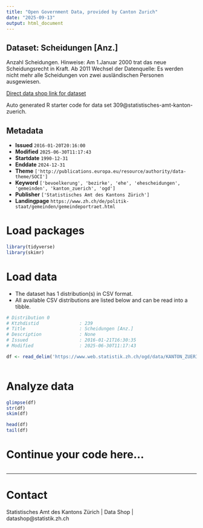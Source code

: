 ```yaml
---
title: "Open Government Data, provided by Canton Zurich"
date: "2025-09-13"
output: html_document
---
```


## Dataset: Scheidungen [Anz.]

Anzahl Scheidungen. Hinweise: Am 1.Januar 2000 trat das neue Scheidungsrecht in Kraft. Ab 2011 Wechsel der Datenquelle: Es werden nicht mehr alle Scheidungen von zwei ausländischen Personen ausgewiesen.

[Direct data shop link for dataset](https://www.zh.ch/de/politik-staat/statistik-daten/datenkatalog.html#/datasets/309@statistisches-amt-kanton-zuerich)

Auto generated R starter code for data set 309@statistisches-amt-kanton-zuerich.

## Metadata

- **Issued** `2016-01-20T20:16:00`
- **Modified** `2025-06-30T11:17:43`
- **Startdate** `1990-12-31`
- **Enddate** `2024-12-31`
- **Theme** `['http://publications.europa.eu/resource/authority/data-theme/SOCI']`
- **Keyword** `['bevoelkerung', 'bezirke', 'ehe', 'ehescheidungen', 'gemeinden', 'kanton_zuerich', 'ogd']`
- **Publisher** `['Statistisches Amt des Kantons Zürich']`
- **Landingpage** `https://www.zh.ch/de/politik-staat/gemeinden/gemeindeportraet.html`


# Load packages

```r

library(tidyverse)
library(skimr)

```

# Load data

-   The dataset has 1 distribution(s) in CSV format.
-   All available CSV distributions are listed below and can be read into a tibble.

```r

# Distribution 0
# Ktzhdistid               : 239
# Title                    : Scheidungen [Anz.]
# Description              : None
# Issued                   : 2016-01-21T16:30:35
# Modified                 : 2025-06-30T11:17:43

df <- read_delim('https://www.web.statistik.zh.ch/ogd/data/KANTON_ZUERICH_447.csv')



```

# Analyze data

```r

glimpse(df)
str(df)
skim(df)

head(df)
tail(df)

```

# Continue your code here...

```r

```

------------------------------------------------------------------------

# Contact

Statistisches Amt des Kantons Zürich | Data Shop | datashop@statistik.zh.ch
